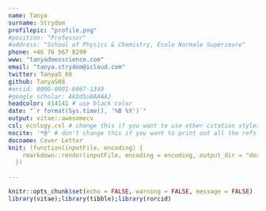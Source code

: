 ```yaml
---
name: Tanya
surname: Strydom
profilepic: "profile.png"
#position: "Professor"
#address: "School of Physics & Chemistry, École Normale Supérieure"
phone: +46 76 567 8299
www: "tanyadoesscience.com"
email: "tanya.strydom@icloud.com"
twitter: TanyaS_08
github: TanyaS08
#orcid: 0000-0001-6067-1349
#google scholar: AkDd5u8AAAAJ
headcolor: 414141 # use black color
date: "`r format(Sys.time(), '%B %Y')`"
output: vitae::awesomecv
csl: ecology.csl # change this if you want to use other citation styles
nocite: '*@' # don't change this if you want to print out all the refs
docname: Cover Letter
knit: (function(inputFile, encoding) {
    rmarkdown::render(inputFile, encoding = encoding, output_dir = "docs/")
  })
   
---
```


```r
knitr::opts_chunk$set(echo = FALSE, warning = FALSE, message = FALSE)
library(vitae);library(tibble);library(rorcid)
```

<div style="float:left; text-align: justify">

</div>